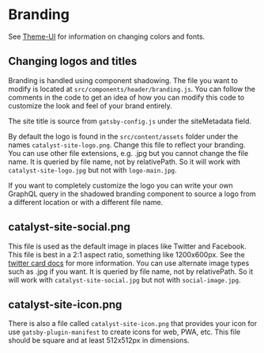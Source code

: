 <SEO
  title="Branding"
  description="Site branding including logos, colors, and fonts is easily modified in Gatsby Theme Catalyst. Gatsby Theme Catalyst is an opinionated set of integrated themes and starters to accelerate your next Gatsby project."
/>

# Branding

See [Theme-UI](/docs/theme-ui) for information on changing colors and fonts.

## Changing logos and titles

Branding is handled using component shadowing. The file you want to modify is located at `src/components/header/branding.js`. You can follow the comments in the code to get an idea of how you can modify this code to customize the look and feel of your brand entirely.

The site title is source from `gatsby-config.js` under the siteMetadata field.

By default the logo is found in the `src/content/assets` folder under the names `catalyst-site-logo.png`. Change this file to reflect your branding. You can use other file extensions, e.g. .jpg but you cannot change the file name. It is queried by file name, not by relativePath. So it will work with `catalyst-site-logo.jpg` but not with `logo-main.jpg`.

If you want to completely customize the logo you can write your own GraphQL query in the shadowed branding component to source a logo from a different location or with a different file name.

## catalyst-site-social.png

This file is used as the default image in places like Twitter and Facebook. This file is best in a 2:1 aspect ratio, something like 1200x600px. See the [twitter card docs](https://developer.twitter.com/en/docs/tweets/optimize-with-cards/overview/summary-card-with-large-image) for more information. You can use alternate image types such as .jpg if you want. It is queried by file name, not by relativePath. So it will work with `catalyst-site-social.jpg` but not with `social-image.jpg`.

## catalyst-site-icon.png

There is also a file called `catalyst-site-icon.png` that provides your icon for use `gatsby-plugin-manifest` to create icons for web, PWA, etc. This file should be square and at least 512x512px in dimensions.
